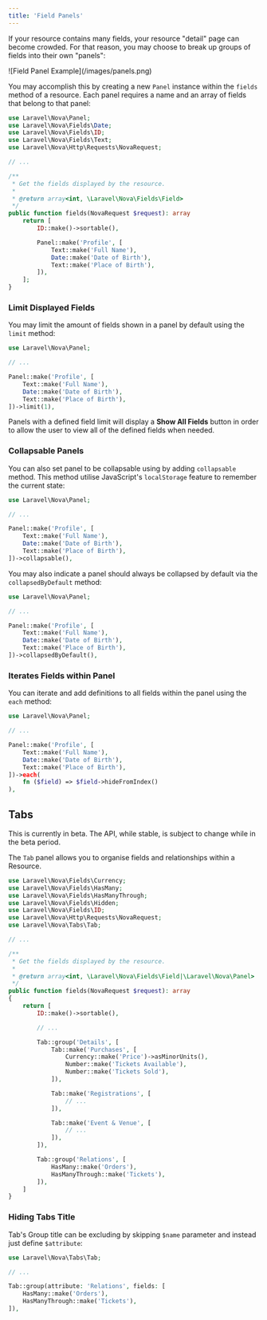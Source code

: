 ```yaml
---
title: 'Field Panels'
---
```


If your resource contains many fields, your resource "detail" page can become crowded. For that reason, you may choose to break up groups of fields into their own "panels":

<Frame>
    ![Field Panel Example](/images/panels.png)
</Frame>

You may accomplish this by creating a new `Panel` instance within the `fields` method of a resource. Each panel requires a name and an array of fields that belong to that panel:

```php app/Nova/~Resource.php {1,18-22}
use Laravel\Nova\Panel;
use Laravel\Nova\Fields\Date;
use Laravel\Nova\Fields\ID;
use Laravel\Nova\Fields\Text;
use Laravel\Nova\Http\Requests\NovaRequest;

// ...

/**
 * Get the fields displayed by the resource.
 *
 * @return array<int, \Laravel\Nova\Fields\Field>
 */
public function fields(NovaRequest $request): array
    return [
        ID::make()->sortable(),

        Panel::make('Profile', [
            Text::make('Full Name'),
            Date::make('Date of Birth'),
            Text::make('Place of Birth'),
        ]),
    ];
}
```

### Limit Displayed Fields

You may limit the amount of fields shown in a panel by default using the `limit` method:

```php {9}
use Laravel\Nova\Panel;

// ...

Panel::make('Profile', [
    Text::make('Full Name'),
    Date::make('Date of Birth'),
    Text::make('Place of Birth'),
])->limit(1),
```

Panels with a defined field limit will display a **Show All Fields** button in order to allow the user to view all of the defined fields when needed.

### Collapsable Panels

You can also set panel to be collapsable using by adding `collapsable` method. This method utilise JavaScript's `localStorage` feature to remember the current state:

```php {9}
use Laravel\Nova\Panel;

// ...

Panel::make('Profile', [
    Text::make('Full Name'),
    Date::make('Date of Birth'),
    Text::make('Place of Birth'),
])->collapsable(),
```

You may also indicate a panel should always be collapsed by default via the `collapsedByDefault` method:

```php {9}
use Laravel\Nova\Panel;

// ...

Panel::make('Profile', [
    Text::make('Full Name'),
    Date::make('Date of Birth'),
    Text::make('Place of Birth'),
])->collapsedByDefault(),
```

### Iterates Fields within Panel

You can iterate and add definitions to all fields within the panel using the `each` method:

```php {9-11}
use Laravel\Nova\Panel;

// ...

Panel::make('Profile', [
    Text::make('Full Name'),
    Date::make('Date of Birth'),
    Text::make('Place of Birth'),
])->each(
    fn ($field) => $field->hideFromIndex()
),
```

## Tabs

<Warning>
This is currently in beta. The API, while stable, is subject to change while in the beta period.
</Warning>

The `Tab` panel allows you to organise fields and relationships within a Resource.

```php app/Nova/Event.php {5,23-42}
use Laravel\Nova\Fields\Currency;
use Laravel\Nova\Fields\HasMany;
use Laravel\Nova\Fields\HasManyThrough;
use Laravel\Nova\Fields\Hidden;
use Laravel\Nova\Fields\ID;
use Laravel\Nova\Http\Requests\NovaRequest;
use Laravel\Nova\Tabs\Tab;

// ...

/**
 * Get the fields displayed by the resource.
 *
 * @return array<int, \Laravel\Nova\Fields\Field|\Laravel\Nova\Panel>
 */
public function fields(NovaRequest $request): array
{
    return [
        ID::make()->sortable(),

        // ...

        Tab::group('Details', [
            Tab::make('Purchases', [
                Currency::make('Price')->asMinorUnits(),
                Number::make('Tickets Available'),
                Number::make('Tickets Sold'),
            ]),

            Tab::make('Registrations', [
                // ...
            ]),

            Tab::make('Event & Venue', [
                // ...
            ]),
        ]),

        Tab::group('Relations', [
            HasMany::make('Orders'),
            HasManyThrough::make('Tickets'),
        ]),
    ]
}
```

### Hiding Tabs Title

Tab's Group title can be excluding by skipping `$name` parameter and instead just define `$attribute`:

```php
use Laravel\Nova\Tabs\Tab;

// ...

Tab::group(attribute: 'Relations', fields: [
    HasMany::make('Orders'),
    HasManyThrough::make('Tickets'),
]),
```
